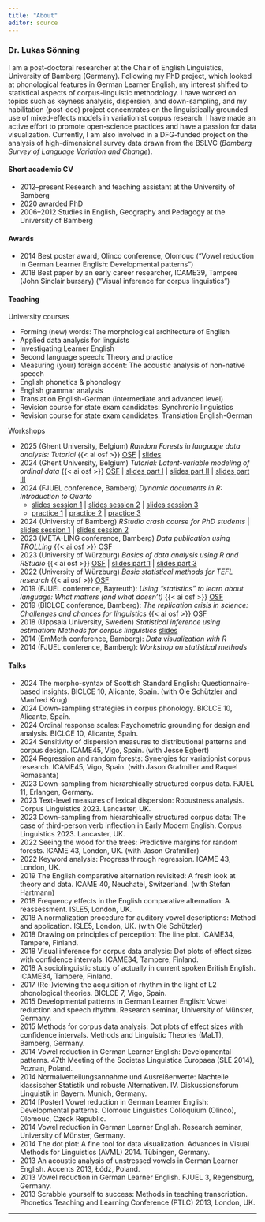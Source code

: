 ```yaml
---
title: "About"
editor: source
---
```



### Dr. Lukas Sönning

I am a post-doctoral researcher at the Chair of English Linguistics, University of Bamberg (Germany). Following my PhD project, which looked at phonological features in German Learner English, my interest shifted to statistical aspects of corpus-linguistic methodology. I have worked on topics such as keyness analysis, dispersion, and down-sampling, and my habilitation (post-doc) project concentrates on the linguistically grounded use of mixed-effects models in variationist corpus research. I have made an active effort to promote open-science practices and have a passion for data visualization. Currently, I am also involved in a DFG-funded project on the analysis of high-dimensional survey data drawn from the BSLVC (*Bamberg Survey of Language Variation and Change*).


#### Short academic CV

- 2012–present Research and teaching assistant at the University of Bamberg
- 2020 awarded PhD
- 2006–2012 Studies in English, Geography and Pedagogy at the University of Bamberg

#### Awards

- 2014 Best poster award, Olinco conference, Olomouc ("Vowel reduction in German Learner English: Developmental patterns")
- 2018 Best paper by an early career researcher, ICAME39, Tampere (John Sinclair bursary) ("Visual inference for corpus linguistics")

#### Teaching

University courses

- Forming (new) words: The morphological architecture of English
- Applied data analysis for linguists
- Investigating Learner English
- Second language speech: Theory and practice
- Measuring (your) foreign accent: The acoustic analysis of non-native speech
- English phonetics & phonology
- English grammar analysis
- Translation English-German (intermediate and advanced level)
- Revision course for state exam candidates: Synchronic linguistics
- Revision course for state exam candidates: Translation English-German


Workshops

- 2025 (Ghent University, Belgium) *Random Forests in language data analysis: Tutorial* {{< ai osf >}} [OSF](https://osf.io/p749a/){target="_blank"} \| [slides](https://osf.io/ybxst)
- 2024 (Ghent University, Belgium) *Tutorial: Latent-variable modeling of ordinal data* {{< ai osf >}} [OSF](https://osf.io/7ur98/){target="_blank"} \| [slides part I](https://osf.io/2gd49) \| [slides part II](https://osf.io/t2ce4) \| [slides part III](https://osf.io/kqp3g)
- 2024 (FJUEL conference, Bamberg) *Dynamic documents in R: Introduction to Quarto* 
  + [slides session 1](resources_pages/slides_fjuel_session_1.html){target="_blank"} \| [slides session 2](resources_pages/slides_fjuel_session_2.html){target="_blank"} \| [slides session 3](resources_pages/slides_fjuel_session_3.html){target="_blank"}
  + [practice 1](resources_pages/practice_1.html){target="_blank"} \| [practice 2](resources_pages/practice_2.html) \| [practice 3](resources_pages/practice_3.html)
- 2024 (University of Bamberg) *RStudio crash course for PhD students* \| [slides session 1](resources_pages/slides_session_1.html){target="_blank"} \| [slides session 2](resources_pages/slides_session_2.html){target="_blank"}
- 2023 (META-LING conference, Bamberg) *Data publication using TROLLing* {{< ai osf >}} [OSF](https://osf.io/j38b2/){target="_blank"} 
- 2023 (University of Würzburg) *Basics of data analysis using R and RStudio* {{< ai osf >}} [OSF](https://osf.io/j43v9/){target="_blank"}  \| [slides part 1](resources_pages/slides_part_1.html){target="_blank"} \| [slides part 3](resources_pages/slides_part_3.html){target="_blank"}
- 2022 (University of Würzburg) *Basic statistical methods for TEFL research* {{< ai osf >}} [OSF](https://osf.io/v37pw/){target="_blank"} 
- 2019 (FJUEL conference, Bayreuth): *Using "statistics" to learn about language: What matters (and what doesn't)* {{< ai osf >}} [OSF](https://osf.io/jafbz/){target="_blank"} 
- 2019 (BICLCE conference, Bamberg): *The replication crisis in science: Challenges and chances for linguistics* {{< ai osf >}} [OSF](https://osf.io/dhbce/){target="_blank"} 
- 2018 (Uppsala University, Sweden) *Statistical inference using estimation: Methods for corpus linguistics* [slides](https://osf.io/qrv5k){target="_blank"} 
- 2014 (EmMeth conference, Bamberg): *Data visualization with R*
- 2014 (FJUEL conference, Bamberg): *Workshop on statistical methods*


#### Talks

-	2024 The morpho-syntax of Scottish Standard English: Questionnaire-based insights. BICLCE 10, Alicante, Spain. (with Ole Schützler and Manfred Krug)
-	2024 Down-sampling strategies in corpus phonology. BICLCE 10, Alicante, Spain.
-	2024 Ordinal response scales: Psychometric grounding for design and analysis. BICLCE 10, Alicante, Spain.
-	2024 Sensitivity of dispersion measures to distributional patterns and corpus design. ICAME45, Vigo, Spain. (with Jesse Egbert)
-	2024 Regression and random forests: Synergies for variationist corpus research. ICAME45, Vigo, Spain. (with Jason Grafmiller and Raquel Romasanta)
-	2023 Down-sampling from hierarchically structured corpus data. FJUEL 11, Erlangen, Germany.
-	2023 Text-level measures of lexical dispersion: Robustness analysis. Corpus Linguistics 2023. Lancaster, UK.
-	2023 Down-sampling from hierarchically structured corpus data: The case of third-person verb inflection in Early Modern English. Corpus Linguistics 2023. Lancaster, UK.
-	2022 Seeing the wood for the trees: Predictive margins for random forests. ICAME 43, London, UK. (with Jason Grafmiller)
-	2022 Keyword analysis: Progress through regression. ICAME 43, London, UK.
-	2019 The English comparative alternation revisited: A fresh look at theory and data. ICAME 40, Neuchatel, Switzerland. (with Stefan Hartmann)
-	2018 Frequency effects in the English comparative alternation: A reassessment. ISLE5, London, UK.
-	2018 A normalization procedure for auditory vowel descriptions: Method and application. ISLE5, London, UK. (with Ole Schützler)
-	2018 Drawing on principles of perception: The line plot. ICAME34, Tampere, Finland.
-	2018 Visual inference for corpus data analysis: Dot plots of effect sizes with confidence intervals. ICAME34, Tampere, Finland.
-	2018 A sociolinguistic study of actually in current spoken British English. ICAME34, Tampere, Finland.
-	2017 (Re-)viewing the acquisition of rhythm in the light of L2 phonological theories. BICLCE 7, Vigo, Spain.
-	2015 Developmental patterns in German Learner English: Vowel reduction and speech rhythm. Research seminar, University of Münster, Germany.
-	2015 Methods for corpus data analysis: Dot plots of effect sizes with confidence intervals. Methods and Linguistic Theories (MaLT), Bamberg, Germany.
-	2014 Vowel reduction in German Learner English: Developmental patterns. 47th Meeting of the Societas Linguistica Europaea (SLE 2014), Poznan, Poland.
-	2014 Normalverteilungsannahme und Ausreißerwerte: Nachteile klassischer Statistik und robuste Alternativen. IV. Diskussionsforum Linguistik in Bayern. Munich, Germany.
-	2014 [Poster] Vowel reduction in German Learner English: Developmental patterns. Olomouc Linguistics Colloquium (Olinco), Olomouc, Czeck Republic.
-	2014 Vowel reduction in German Learner English. Research seminar, University of Münster, Germany.
-	2014 The dot plot: A fine tool for data visualization. Advances in Visual Methods for Linguistics (AVML) 2014. Tübingen, Germany.
-	2013 An acoustic analysis of unstressed vowels in German Learner English. Accents 2013, Łódź, Poland.
-	2013 Vowel reduction in German Learner English. FJUEL 3, Regensburg, Germany.
-	2013 Scrabble yourself to success: Methods in teaching transcription. Phonetics Teaching and Learning Conference (PTLC) 2013, London, UK.



------------------------------------------------------------------------
